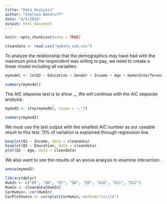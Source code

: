 ```yaml
---
title: "Data Analysis"
author: "Chelsea Woodruff"
date: "4/4/2019"
output: html_document
---
```


```r
knitr::opts_chunk$set(echo = TRUE)
```
```r
cleandata <- read.csv("myData_sub.csv")
```


To analyze the relationship that the demographics may have had with the maximum  price the respondent was willing to pay, we need to create a linear model including all variables:
```r

mymodel <- lm(Q2 ~ Education + Gender + Income + Age + HumanInterference + EquityDevelopment + HumansOverNature + DutiesNonhumans, data = cleandata)

summary(mymodel)

```

The AIC stepwise test is to show __ We will continue with the AIC stepwise analysis:
```r
mymod2 <- step(mymodel, scope = ~.^2)

summary(mymod2)
```
We must use the last output with the smallest AIC number as our useable result to this test.
11% of variation is explained through regression line.
```r
boxplot(Q2 ~ Income, data = cleandata)
boxplot(Q2 ~ Education, data = cleandata)
plot(Q2 ~ Age, data = cleandata) 
```

We also want to see the results of an anova analysis to examine interaction:
```r
anova(mymod2)
```
```r
library(dplyr)
HumIn <- c("Q5", "Q6", "Q7", "Q8", "Q9", "Q10", "Q11", "Q12")
HumIn <- cleandata[HumIn]
CorHumin<- cor(HumIn)
CorPlotHumin <- corrplot(CorHumin, method="circle")
```
